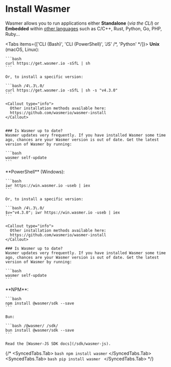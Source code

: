 # Install Wasmer


Wasmer allows you to run applications either **Standalone** (_via the CLI_) or **Embedded** within [other languages](./#sdks) such as C/C++, Rust, Python, Go, PHP, Ruby...

<Tabs items={['CLI (Bash)', 'CLI (PowerShell)', 'JS' /*, 'Python' */]}>
  <Tab>
    **Unix** (macOS, Linux):

    ```bash
    curl https://get.wasmer.io -sSfL | sh
    ```

    Or, to install a specific version:

    ```bash /4\.3\.0/
    curl https://get.wasmer.io -sSfL | sh -s "v4.3.0"
    ```

    <Callout type="info">
      Other installation methods available here:
      https://github.com/wasmerio/wasmer-install
    </Callout>


    ### Is Wasmer up to date?
    Wasmer updates very frequently. If you have installed Wasmer some time ago, chances are your Wasmer version is out of date. Get the latest version of Wasmer by running:

    ```bash
    wasmer self-update
    ```


  </Tab>

  <Tab>
    **PowerShell** (Windows):

    ```bash
    iwr https://win.wasmer.io -useb | iex
    ```

    Or, to install a specific version:

    ```bash /4\.3\.0/
    $v="v4.3.0"; iwr https://win.wasmer.io -useb | iex
    ```

    <Callout type="info">
      Other installation methods available here:
      https://github.com/wasmerio/wasmer-install
    </Callout>

    ### Is Wasmer up to date?
    Wasmer updates very frequently. If you have installed Wasmer some time ago, chances are your Wasmer version is out of date. Get the latest version of Wasmer by running:

    ```bash
    wasmer self-update
    ```


  </Tab>


  <Tab>
    **NPM**:

    ```bash
    npm install @wasmer/sdk --save
    ```

    Bun:

    ```bash /@wasmer/ /sdk/
    bun install @wasmer/sdk --save
    ```
    
    Read the [Wasmer-JS SDK docs](/sdk/wasmer-js).
  </Tab>


{/* <SyncedTabs.Tab> `bash npm install wasmer` </SyncedTabs.Tab> <SyncedTabs.Tab> ```bash pip install wasmer ``` </SyncedTabs.Tab> */}

</Tabs>

